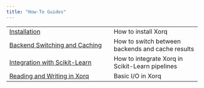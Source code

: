 ```yaml
---
title: "How-To Guides"
---
```


|                                                           |                                                  |
|-----------------------------------------------------------|--------------------------------------------------|
| [Installation](installation.qmd)                          | How to install Xorq                              |
| [Backend Switching and Caching](into_backend_caching.qmd) | How to switch between backends and cache results |
| [Integration with Scikit-Learn](integration_patterns.qmd) | How to integrate Xorq in Scikit-Learn pipelines  |
| [Reading and Writing in Xorq](io_xorq.qmd)                | Basic I/O in Xorq                                |


